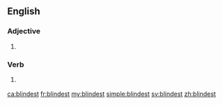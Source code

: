 ==English==

===Adjective===
{{head|en|adjective superlative form}}

# {{en-superlative of|blind}}

===Verb===
{{head|en}}

# {{context|archaic|lang=en}} {{en-archaic second-person singular of|blind|lang=en}}

[[ca:blindest]]
[[fr:blindest]]
[[my:blindest]]
[[simple:blindest]]
[[sv:blindest]]
[[zh:blindest]]